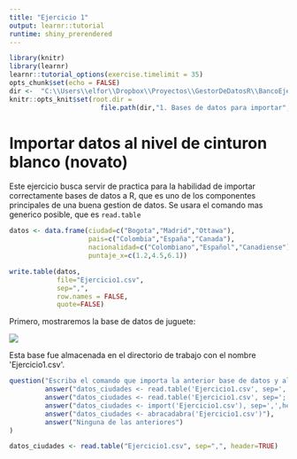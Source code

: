 ```yaml
---
title: "Ejercicio 1"
output: learnr::tutorial
runtime: shiny_prerendered
---
```


```r
library(knitr)
library(learnr)
learnr::tutorial_options(exercise.timelimit = 35)
opts_chunk$set(echo = FALSE)
dir <-  "C:\\Users\\elfor\\Dropbox\\Proyectos\\GestorDeDatosR\\BancoEjercicios"
knitr::opts_knit$set(root.dir = 
                       file.path(dir,"1. Bases de datos para importar","1. Blanco - Novato"))
```

# Importar datos al nivel de cinturon blanco (novato)

Este ejercicio busca servir de practica para la habilidad de importar correctamente bases de datos a R, que es uno de los componentes principales de una buena gestion de datos. Se usara el comando mas generico posible, que es `read.table`

```r
datos <- data.frame(ciudad=c("Bogota","Madrid","Ottawa"),
                    pais=c("Colombia","España","Canada"),
                    nacionalidad=c("Colombiano","Español","Canadiense"),
                    puntaje_x=c(1.2,4.5,6.1))

write.table(datos,
            file="Ejercicio1.csv",
            sep=",",
            row.names = FALSE,
            quote=FALSE)
```

Primero, mostraremos la base de datos de juguete:

![](images/Ejercicio1.PNG)


Esta base fue almacenada en el directorio de trabajo con el nombre \'Ejercicio1.csv\'.


```r
question("Escriba el comando que importa la anterior base de datos y almacenelo en un data frame llamado datos_ciudades:",
         answer("datos_ciudades <- read.table('Ejercicio1.csv', sep=',', header=TRUE)",correct=TRUE),
         answer("datos_ciudades <- read.table('Ejercicio1.csv', sep=';',header=TRUE)"),
         answer("datos_ciudades <- import('Ejercicio1.csv'), sep=',',header=TRUE"),
         answer("datos_ciudades <- abracadabra('Ejercicio1.csv')"),
         answer("Ninguna de las anteriores")
)

```


```r
datos_ciudades <- read.table("Ejercicio1.csv", sep=",", header=TRUE)
```

